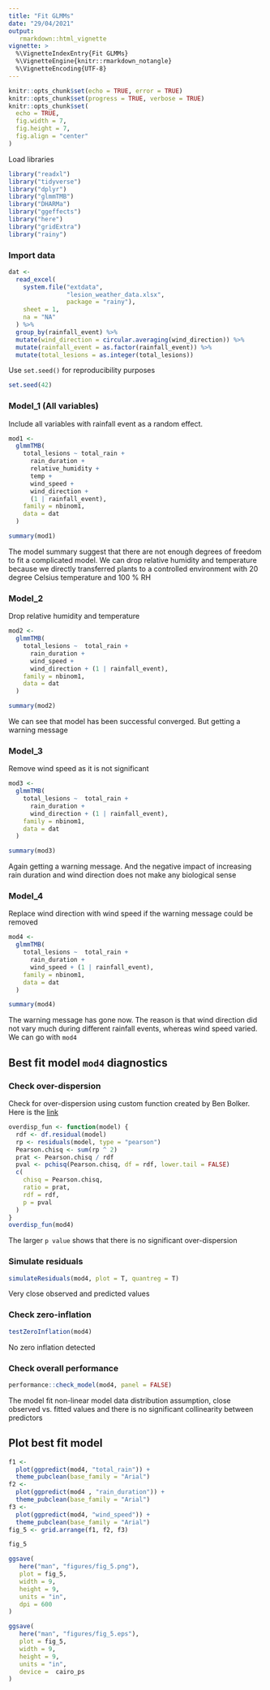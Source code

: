 ```yaml
---
title: "Fit GLMMs"
date: "29/04/2021"
output:
   rmarkdown::html_vignette
vignette: >
  %\VignetteIndexEntry{Fit GLMMs}
  %\VignetteEngine{knitr::rmarkdown_notangle}
  %\VignetteEncoding{UTF-8}
---
```


```r
knitr::opts_chunk$set(echo = TRUE, error = TRUE)
knitr::opts_chunk$set(progress = TRUE, verbose = TRUE)
knitr::opts_chunk$set(
  echo = TRUE,
  fig.width = 7,
  fig.height = 7,
  fig.align = "center"
)
```

Load libraries

```r
library("readxl")
library("tidyverse")
library("dplyr")
library("glmmTMB")
library("DHARMa")
library("ggeffects")
library("here")
library("gridExtra")
library("rainy")
```

### Import data

```r
dat <-
  read_excel(
    system.file("extdata",
                "lesion_weather_data.xlsx",
                package = "rainy"),
    sheet = 1,
    na = "NA"
  ) %>%
  group_by(rainfall_event) %>%
  mutate(wind_direction = circular.averaging(wind_direction)) %>%
  mutate(rainfall_event = as.factor(rainfall_event)) %>%
  mutate(total_lesions = as.integer(total_lesions)) 
```

Use `set.seed()` for reproducibility purposes

```r
set.seed(42)
```

### Model_1 (All variables)

Include all variables with rainfall event as a random effect.

```r
mod1 <-
  glmmTMB(
    total_lesions ~ total_rain +
      rain_duration +
      relative_humidity +
      temp +
      wind_speed +
      wind_direction +
      (1 | rainfall_event),
    family = nbinom1,
    data = dat
  )

summary(mod1)
```

The model summary suggest that there are not enough degrees of freedom to fit a complicated model.
We can drop relative humidity and temperature because we directly transferred plants to a controlled environment with 20 degree Celsius temperature and 100 % RH

### Model_2

Drop relative humidity and temperature 
```r
mod2 <-
  glmmTMB(
    total_lesions ~  total_rain +
      rain_duration +
      wind_speed +
      wind_direction + (1 | rainfall_event),
    family = nbinom1,
    data = dat
  )

summary(mod2)
```

We can see that model has been successful converged. But getting a warning message

### Model_3

Remove wind speed as it is not significant 

```r
mod3 <-
  glmmTMB(
    total_lesions ~  total_rain +
      rain_duration +
      wind_direction + (1 | rainfall_event),
    family = nbinom1,
    data = dat
  )

summary(mod3)
```
Again getting a warning message.
And the negative impact of increasing rain duration and wind direction does not make any biological sense 

### Model_4

Replace wind direction with wind speed if the warning message could be removed

```r
mod4 <-
  glmmTMB(
    total_lesions ~  total_rain +
      rain_duration +
      wind_speed + (1 | rainfall_event),
    family = nbinom1,
    data = dat
  )

summary(mod4)
```

The warning message has gone now. The reason is that wind direction did not vary much during different rainfall events, whereas wind speed varied. We can go with `mod4`

## Best fit model `mod4` diagnostics

### Check over-dispersion

Check for over-dispersion using custom function created by Ben Bolker. Here is the  [link](http://bbolker.github.io/mixedmodels-misc/glmmFAQ.html#overdispersion)

```r
overdisp_fun <- function(model) {
  rdf <- df.residual(model)
  rp <- residuals(model, type = "pearson")
  Pearson.chisq <- sum(rp ^ 2)
  prat <- Pearson.chisq / rdf
  pval <- pchisq(Pearson.chisq, df = rdf, lower.tail = FALSE)
  c(
    chisq = Pearson.chisq,
    ratio = prat,
    rdf = rdf,
    p = pval
  )
}
overdisp_fun(mod4)
```

The larger `p value` shows that there is no significant over-dispersion 

### Simulate residuals


```r
simulateResiduals(mod4, plot = T, quantreg = T)
```

Very close observed and predicted values 

### Check zero-inflation

```r
testZeroInflation(mod4)
```

No zero inflation detected

### Check overall performance

```r
performance::check_model(mod4, panel = FALSE)
```

The model fit non-linear model data distribution assumption, close observed vs. fitted values and there is no significant collinearity between predictors

## Plot best fit model

```r
f1 <-
  plot(ggpredict(mod4, "total_rain")) + 
  theme_pubclean(base_family = "Arial")
f2 <-
  plot(ggpredict(mod4 , "rain_duration")) + 
  theme_pubclean(base_family = "Arial")
f3 <-
  plot(ggpredict(mod4, "wind_speed")) + 
  theme_pubclean(base_family = "Arial")
fig_5 <- grid.arrange(f1, f2, f3)

fig_5

```


```r
ggsave(
   here("man", "figures/fig_5.png"),
   plot = fig_5,
   width = 9,
   height = 9,
   units = "in",
   dpi = 600
)

ggsave(
   here("man", "figures/fig_5.eps"),
   plot = fig_5,
   width = 9,
   height = 9,
   units = "in",
   device =  cairo_ps
)
```



